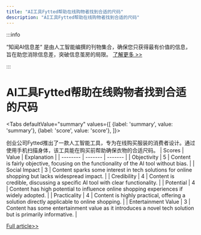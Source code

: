 ```yaml
---
title: "AI工具Fytted帮助在线购物者找到合适的尺码"
description: "AI工具Fytted帮助在线购物者找到合适的尺码"
---
```



:::info

“知闻AI信息差“ 是由人工智能编撰的刊物集合，确保您只获得最有价值的信息，旨在助您消除信息差，突破信息茧房的局限。  [了解更多 >>](/)

:::

# AI工具Fytted帮助在线购物者找到合适的尺码


<Tabs
	defaultValue="summary"
	values={[
	{label: 'summary', value: 'summary'},
	{label: 'score', value: 'score'},
]}>
<TabItem value="summary">


创业公司Fytted推出了一款人工智能工具，专为在线购买服装的消费者设计。通过使用手机扫描身体，该工具能在购买前帮助确保衣物的合适尺码。
</TabItem>
<TabItem value="score">
	| Scores     | Value   | Explanation |
	| -------- | ------- | ------- |
	| Objectivity  | 5    | Content is fairly objective, focusing on the functionality of the AI tool without bias.    |
	| Social Impact | 3     | Content sparks some interest in tech solutions for online shopping but lacks widespread impact.    |
	| Credibility    | 4    | Content is credible, discussing a specific AI tool with clear functionality.    |
	| Potential    | 4    | Content has high potential to influence online shopping experiences if widely adopted.    |
	| Practicality    | 4    | Content is highly practical, offering a solution directly applicable to online shopping.    |
	| Entertainment Value    | 3    | Content has some entertainment value as it introduces a novel tech solution but is primarily informative.    |
</TabItem>
</Tabs>

[Full article>>](https://www.cnet.com/tech/services-and-software/buying-clothes-online-this-ai-tool-could-help-you-get-the-right-fit/#ftag=CAD590a51e)
